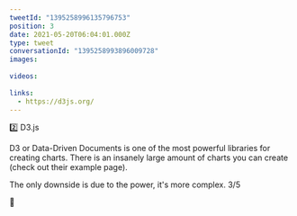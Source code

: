 ```yaml
---
tweetId: "1395258996135796753"
position: 3
date: 2021-05-20T06:04:01.000Z
type: tweet
conversationId: "1395258993896009728"
images:
  
videos:
  
links:
  - https://d3js.org/
---
```

2️⃣ D3.js

D3 or Data-Driven Documents is one of the most powerful libraries for creating charts. There is an insanely large amount of charts you can create (check out their example page). 

The only downside is due to the power, it's more complex. 3/5

🔗 
